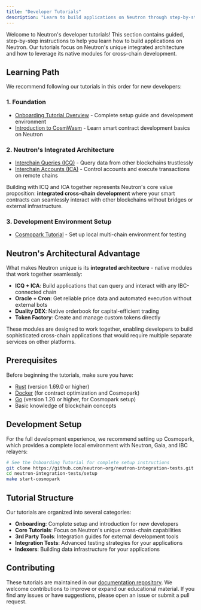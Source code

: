 ```yaml
---
title: "Developer Tutorials"
description: "Learn to build applications on Neutron through step-by-step tutorials"
---
```


Welcome to Neutron's developer tutorials! This section contains guided, step-by-step instructions to help you learn how to build applications on Neutron. Our tutorials focus on Neutron's unique integrated architecture and how to leverage its native modules for cross-chain development.

## Learning Path

We recommend following our tutorials in this order for new developers:

### 1. Foundation
- [Onboarding Tutorial Overview](/developers/tutorials/onboarding/overview) - Complete setup guide and development environment
- [Introduction to CosmWasm](/developers/tutorials/introduction_to_cosmwasm) - Learn smart contract development basics on Neutron

### 2. Neutron's Integrated Architecture
- [Interchain Queries (ICQ)](/developers/tutorials/cosmwasm_icq) - Query data from other blockchains trustlessly
- [Interchain Accounts (ICA)](/developers/tutorials/cosmwasm_ica) - Control accounts and execute transactions on remote chains

Building with ICQ and ICA together represents Neutron's core value proposition: **integrated cross-chain development** where your smart contracts can seamlessly interact with other blockchains without bridges or external infrastructure.

### 3. Development Environment Setup
- [Cosmopark Tutorial](/developers/tutorials/onboarding/cosmopark) - Set up local multi-chain environment for testing

## Neutron's Architectural Advantage

What makes Neutron unique is its **integrated architecture** - native modules that work together seamlessly:

- **ICQ + ICA**: Build applications that can query and interact with any IBC-connected chain
- **Oracle + Cron**: Get reliable price data and automated execution without external bots
- **Duality DEX**: Native orderbook for capital-efficient trading
- **Token Factory**: Create and manage custom tokens directly

These modules are designed to work together, enabling developers to build sophisticated cross-chain applications that would require multiple separate services on other platforms.

## Prerequisites

Before beginning the tutorials, make sure you have:

- [Rust](https://www.rust-lang.org/tools/install) (version 1.69.0 or higher)
- [Docker](https://docs.docker.com/get-docker/) (for contract optimization and Cosmopark)
- [Go](https://golang.org/doc/install) (version 1.20 or higher, for Cosmopark setup)
- Basic knowledge of blockchain concepts

## Development Setup

For the full development experience, we recommend setting up Cosmopark, which provides a complete local environment with Neutron, Gaia, and IBC relayers:

```bash
# See the Onboarding Tutorial for complete setup instructions
git clone https://github.com/neutron-org/neutron-integration-tests.git
cd neutron-integration-tests/setup
make start-cosmopark
```

## Tutorial Structure

Our tutorials are organized into several categories:

- **Onboarding**: Complete setup and introduction for new developers
- **Core Tutorials**: Focus on Neutron's unique cross-chain capabilities
- **3rd Party Tools**: Integration guides for external development tools
- **Integration Tests**: Advanced testing strategies for your applications
- **Indexers**: Building data infrastructure for your applications

## Contributing

These tutorials are maintained in our [documentation repository](https://github.com/neutron-org/docs). We welcome contributions to improve or expand our educational material. If you find any issues or have suggestions, please open an issue or submit a pull request. 